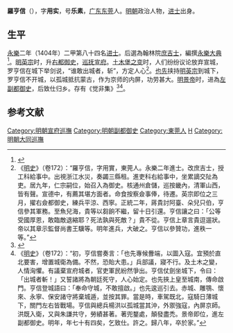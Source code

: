 '''羅亨信'''（{{bd|1377年||1457年|catIdx=L羅}}），字'''用实'''，号'''乐素'''，[[广东|广东]][[东莞|东莞]]人。[[明朝|明朝]]政治人物，[[进士|进士]]出身。

== 生平 ==
[[永乐_(明朝)|永樂]]二年（1404年）二甲第八十四名[[进士|进士]]。后選為翰林院[[庶吉士|庶吉士]]，編撰[[永樂大典|永樂大典]]<ref>{{Cite book|title=翰林与明代政治 A RESEARCH ON HANLIN AND ITS POLITICAL ROLE IN THE MING DYNASTY|last=包诗卿著|first=|publisher=上海：上海古籍出版社|year=2015.07|isbn=978-7-5325-7636-4|location=|pages=189-192}}</ref>。[[明英宗|明英宗]]时，升[[右都御史|右都御史]]，[[大同巡撫|巡抚宣府]]。[[土木堡之变|土木堡之变]]时，人们纷纷议论放弃宣城，罗亨信在城下举剑说，“谁敢出城者，斩”，方定人心<ref>《[[明史|明史]]》（卷172）：“羅亨信，字用實，東莞人。永樂二年進士。改庶吉士，授工科給事中。出視浙江水災，奏蠲三縣租。進吏科右給事中，坐累謫交阯為吏。居九年，仁宗嗣位，始召入為御史。核通州倉儲，巡按畿內，清軍山西，皆有聲。宣德中，有薦其堪方面者。命食按察僉事俸，待遷。英宗即位之三月，擢右僉都御史，練兵平涼、西寧。正統二年，蔣貴討阿臺、朵兒只伯，亨信參其軍務。至魚兒海，貴等以芻餉不繼，留十日引還。亨信讓之曰：「公等受國厚恩，敢臨敵退縮耶？死法孰與死敵？」貴不從。亨信上章言貴逗遛狀。帝以其章示監督尚書王驥等。明年進兵，大破之。亨信以參贊功，進秩一等。”</ref>。[[也先|也先]]挟持[[明英宗|明英宗]]到城下，罗亨信不开城，以孤城抵抗蒙古，作为京师的内屏，功劳甚大。[[明景帝|明景帝]]时，进為[[副都御史|左副都御史]]，后致仕归乡。存有《觉非集》<ref>{{cite book | language = zh-hans | author = 潘荣胜 | coauthors =  | title = 《明清进士录》 | url =  | date = 2006年 | location =  | publisher = [[中华书局|中华书局]] | id =  | isbn = 9787101043501 | pages = 24页 }}</ref><ref>《[[明史|明史]]》（卷172）：“初，亨信嘗奏言：「也先專候釁端，以圖入寇。宜預於直北要害，增置城衛為備。不然，恐貽大患。」兵部議，寢不行。及土木之變，人情洶懼。有議棄宣府城者，官吏軍民紛然爭出。亨信仗劍坐城下，令曰：「出城者斬！」又誓諸將為朝廷死守，人心始定。也先挾上皇至城南，傳命啟門。亨信登城語曰：「奉命守城，不敢擅啟。」也先逡巡引去。赤城、雕鶚、懷來、永寧、保安諸守將棄城遁，並按其罪。當是時，車駕既北，寇騎日薄城下，關門左右皆戰場。亨信與總兵楊洪以孤城當其沖，外禦強寇，內屏京師。洪既入衛，又與朱謙共守，勞績甚著。著兜鍪處，顛發盡禿。景帝即位，進左副都御史。明年，年七十有四矣，乞致仕。許之。歸八年，卒於家。”</ref>。

==参考文献==
{{wikisource|明史/卷172}}
{{Reflist|}}

{{start box}}
{{s-off}}
{{succession box|[[盧睿|盧睿]]|[[任寧|任寧]]|[[宣府巡抚|明朝大同及宣府巡抚]]|1440年-1450年}}
{{end box}}

{{永樂二年甲申科殿試金榜}}

{{DEFAULTSORT:Luo羅}}
[[Category:明朝宣府巡撫|Category:明朝宣府巡撫]]
[[Category:明朝副都御史|Category:明朝副都御史]]
[[Category:東莞人|Category:東莞人]]
[[Category:羅姓|H]]
[[Category:明朝大同巡撫|Category:明朝大同巡撫]]